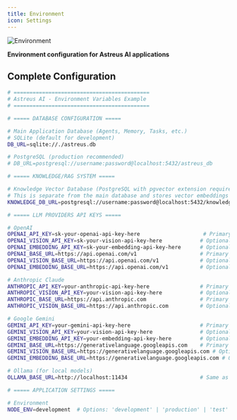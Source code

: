 ```yaml
---
title: Environment
icon: Settings
---
```


![Environment](/docs/env.webp)

**Environment configuration for Astreus AI applications**

## Complete Configuration

```bash
# ===========================================
# Astreus AI - Environment Variables Example
# ===========================================

# ===== DATABASE CONFIGURATION =====

# Main Application Database (Agents, Memory, Tasks, etc.)
# SQLite (default for development)
DB_URL=sqlite://./astreus.db

# PostgreSQL (production recommended)
# DB_URL=postgresql://username:password@localhost:5432/astreus_db

# ===== KNOWLEDGE/RAG SYSTEM =====

# Knowledge Vector Database (PostgreSQL with pgvector extension required)
# This is separate from the main database and stores vector embeddings
KNOWLEDGE_DB_URL=postgresql://username:password@localhost:5432/knowledge_db

# ===== LLM PROVIDERS API KEYS =====

# OpenAI
OPENAI_API_KEY=sk-your-openai-api-key-here                    # Primary key (fallback for vision/embedding)
OPENAI_VISION_API_KEY=sk-your-vision-api-key-here            # Optional dedicated vision key
OPENAI_EMBEDDING_API_KEY=sk-your-embedding-api-key-here      # Optional dedicated embedding key
OPENAI_BASE_URL=https://api.openai.com/v1                    # Primary base URL (fallback for vision/embedding)
OPENAI_VISION_BASE_URL=https://api.openai.com/v1             # Optional dedicated vision base URL
OPENAI_EMBEDDING_BASE_URL=https://api.openai.com/v1          # Optional dedicated embedding base URL

# Anthropic Claude
ANTHROPIC_API_KEY=your-anthropic-api-key-here                # Primary key (fallback for vision)
ANTHROPIC_VISION_API_KEY=your-vision-api-key-here            # Optional dedicated vision key
ANTHROPIC_BASE_URL=https://api.anthropic.com                 # Primary base URL (fallback for vision)
ANTHROPIC_VISION_BASE_URL=https://api.anthropic.com          # Optional dedicated vision base URL

# Google Gemini
GEMINI_API_KEY=your-gemini-api-key-here                      # Primary key (replaces GOOGLE_API_KEY)
GEMINI_VISION_API_KEY=your-vision-api-key-here               # Optional dedicated vision key  
GEMINI_EMBEDDING_API_KEY=your-embedding-api-key-here         # Optional dedicated embedding key
GEMINI_BASE_URL=https://generativelanguage.googleapis.com    # Primary base URL (fallback for vision/embedding)
GEMINI_VISION_BASE_URL=https://generativelanguage.googleapis.com # Optional dedicated vision base URL
GEMINI_EMBEDDING_BASE_URL=https://generativelanguage.googleapis.com # Optional dedicated embedding base URL

# Ollama (for local models)
OLLAMA_BASE_URL=http://localhost:11434                       # Same as before

# ===== APPLICATION SETTINGS =====

# Environment
NODE_ENV=development  # Options: 'development' | 'production' | 'test'
```